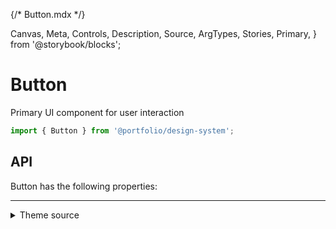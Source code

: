 {/* Button.mdx */}

  Canvas,
  Meta,
  Controls,
  Description,
  Source,
  ArgTypes,
  Stories,
  Primary,
} from '@storybook/blocks';


<Meta of={ButtonStories} />

# Button

Primary UI component for user interaction

```js
import { Button } from '@portfolio/design-system';
```

<Primary />

## API

Button has the following properties:

<Controls />

<Stories includePrimary={false} />

<hr />

<details>
<summary>Theme source</summary>

<Source dark language='jsx' code={ThemeFile} />
</details>
